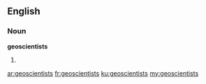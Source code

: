 ==English==

===Noun===
'''geoscientists'''

# {{plural of|geoscientist}}

[[ar:geoscientists]]
[[fr:geoscientists]]
[[ku:geoscientists]]
[[my:geoscientists]]